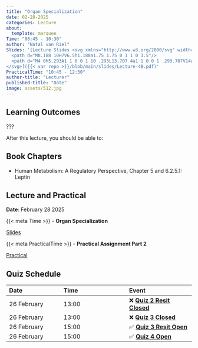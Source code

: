 ```yaml
---
title: "Organ Specialization"
date: 02-28-2025
categories: Lecture
about:
  template: marquee
Time: "08:45 - 10:30"
author: "Natal van Riel"
Slides: '[Lecture Slides <svg xmlns="http://www.w3.org/2000/svg" width="16" height="16" fill="currentColor" class="bi bi-file-earmark-ppt-fill" viewBox="0 0 16 16">
  <path d="M8.188 10H7V6.5h1.188a1.75 1.75 0 1 1 0 3.5"/>
  <path d="M4 0h5.293A1 1 0 0 1 10 .293L13.707 4a1 1 0 0 1 .293.707V14a2 2 0 0 1-2 2H4a2 2 0 0 1-2-2V2a2 2 0 0 1 2-2m5.5 1.5v2a1 1 0 0 0 1 1h2zM7 5.5a1 1 0 0 0-1 1V13a.5.5 0 0 0 1 0v-2h1.188a2.75 2.75 0 0 0 0-5.5z"/>
</svg>]({{< var repo >}}/blob/main/slides/Lecture-4B.pdf)'
PracticalTime: "10:45 - 12:30"
author-title: "Lecturer"
published-title: "Date"
image: assets/512.jpg
---
```


## Learning Outcomes

::: {.callout-important title="Principal Learning Outcome 1"}
???
:::

After this lecture, you should be able to:


## Book Chapters

- Human Metabolism: A Regulatory Perspective, Chapter 5 and 6.2.5.1: Leptin


## Lecture and Practical
**Date**: February 28 2025

::: slide-deck
{{< meta Time >}} - **Organ Specialization**

::: slides
[Slides]({{< var repository >}}/blob/main/8bm050/slides/Lecture-4B.pdf)
:::
:::

::: application-exercise
{{< meta PracticalTime >}} - **Practical Assignment Part 2**

::: source
[Practical](https://canvas.tue.nl)
:::
:::

## Quiz Schedule

|Date | Time  | Event |
|:----|:-----|:-----|
26 February | 13:00 |  ❌ [**Quiz 2 Resit Closed**](https://canvas.tue.nl) |
26 February | 13:00 |  ❌ [**Quiz 3 Closed**](https://canvas.tue.nl) |
26 February | 15:00 |  ✅ [**Quiz 3 Resit Open**](https://canvas.tue.nl) |
26 February | 15:00 |  ✅ [**Quiz 4 Open**](https://canvas.tue.nl) |